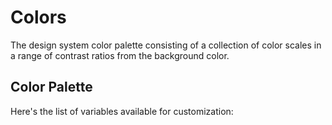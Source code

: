 
<Meta title="theme/Colors" />

# Colors

The design system color palette consisting of a collection of color scales in a
range of contrast ratios from the background color.

## Color Palette

Here's the list of variables available for customization:

<ColorPalette>
  <ColorItem
    title="background"
    colors={{
      DEFAULT: "hsl(var(--background))",
      body: "hsl(var(--background-body))",
      overlay: "hsl(var(--background-overlay))",
      strong: "hsl(var(--background-strong))",
      stronger: "hsl(var(--background-stronger))",
      strongest: "hsl(var(--background-strongest))",
      weak: "hsl(var(--background-weak))",
    }}
  />
  <ColorItem
    title="background-destructive"
    colors={{
      DEFAULT: "hsl(var(--background-destructive))",
      strong: "hsl(var(--background-destructive-strong))",
      stronger: "hsl(var(--background-destructive-stronger))",
      strongest: "hsl(var(--background-destructive-strongest))",
      weak: "hsl(var(--background-destructive-weak))",
      weaker: "hsl(var(--background-destructive-weaker))",
      weakest: "hsl(var(--background-destructive-weakest))",
    }}
  />
  <ColorItem
    title="background-error"
    colors={{
      DEFAULT: "hsl(var(--background-error))",
      strong: "hsl(var(--background-error-strong))",
      stronger: "hsl(var(--background-error-stronger))",
      strongest: "hsl(var(--background-error-strongest))",
      weakest: "hsl(var(--background-error-weakest))",
    }}
  />
  <ColorItem
    title="background-indigo"
    colors={{
      DEFAULT: "hsl(var(--background-indigo))",
      weakest: "hsl(var(--background-indigo-weakest))",
    }}
  />
  <ColorItem
    title="background-info"
    colors={{
      DEFAULT: "hsl(var(--background-info))",
      weakest: "hsl(var(--background-info-weakest))",
    }}
  />
  <ColorItem
    title="background-body-inverse"
    colors={{
      DEFAULT: "hsl(var(--background-body-inverse))",
    }}
  />
  <ColorItem
    title="background-inverse"
    colors={{
      DEFAULT: "hsl(var(--background-inverse))",
      strong: "hsl(var(--background-inverse-strong))",
      stronger: "hsl(var(--background-inverse-stronger))",
    }}
  />
  <ColorItem
    title="background-neutral"
    colors={{
      DEFAULT: "hsl(var(--background-neutral))",
      weakest: "hsl(var(--background-neutral-weakest))",
    }}
  />
  <ColorItem
    title="background-pink"
    colors={{
      DEFAULT: "hsl(var(--background-pink))",
      weakest: "hsl(var(--background-pink-weakest))",
    }}
  />
  <ColorItem
    title="background-primary"
    colors={{
      DEFAULT: "hsl(var(--background-primary))",
      strong: "hsl(var(--background-primary-strong))",
      stronger: "hsl(var(--background-primary-stronger))",
      strongest: "hsl(var(--background-primary-strongest))",
      weak: "hsl(var(--background-primary-weak))",
      weaker: "hsl(var(--background-primary-weaker))",
      weakest: "hsl(var(--background-primary-weakest))",
    }}
  />
  <ColorItem
    title="background-purple"
    colors={{
      DEFAULT: "hsl(var(--background-purple))",
      weakest: "hsl(var(--background-purple-weakest))",
    }}
  />
  <ColorItem
    title="background-success"
    colors={{
      DEFAULT: "hsl(var(--background-success))",
      weakest: "hsl(var(--background-success-weakest))",
    }}
  />
  <ColorItem
    title="background-warning"
    colors={{
      DEFAULT: "hsl(var(--background-warning))",
      weakest: "hsl(var(--background-warning-weakest))",
    }}
  />
  <ColorItem
    title="border"
    colors={{
      DEFAULT: "hsl(var(--border))",
      strong: "hsl(var(--border-strong))",
      weak: "hsl(var(--border-weak))",
      weaker: "hsl(var(--border-weaker))",
      weakest: "hsl(var(--border-weakest))",
    }}
  />
  <ColorItem
    title="border-destructive"
    colors={{
      DEFAULT: "hsl(var(--border-destructive))",
      strong: "hsl(var(--border-destructive-strong))",
      stronger: "hsl(var(--border-destructive-stronger))",
      strongest: "hsl(var(--border-destructive-strongest))",
      weak: "hsl(var(--border-destructive-weak))",
      weaker: "hsl(var(--border-destructive-weaker))",
      weakest: "hsl(var(--border-destructive-weakest))",
    }}
  />
  <ColorItem
    title="border-error"
    colors={{
      DEFAULT: "hsl(var(--border-error))",
      strong: "hsl(var(--border-error-strong))",
      stronger: "hsl(var(--border-error-stronger))",
      strongest: "hsl(var(--border-error-strongest))",
      weak: "hsl(var(--border-error-weak))",
      weaker: "hsl(var(--border-error-weaker))",
      weakest: "hsl(var(--border-error-weakest))",
    }}
  />
  <ColorItem
    title="border-indigo"
    colors={{
      DEFAULT: "hsl(var(--border-indigo))",
      weak: "hsl(var(--border-indigo-weak))",
      weaker: "hsl(var(--border-indigo-weaker))",
      weakest: "hsl(var(--border-indigo-weakest))",
    }}
  />
  <ColorItem
    title="border-info"
    colors={{
      DEFAULT: "hsl(var(--border-info))",
      weak: "hsl(var(--border-info-weak))",
      weaker: "hsl(var(--border-info-weaker))",
      weakest: "hsl(var(--border-info-weakest))",
    }}
  />
  <ColorItem
    title="border-inverse"
    colors={{
      DEFAULT: "hsl(var(--border-inverse))",
      strong: "hsl(var(--border-inverse-strong))",
      stronger: "hsl(var(--border-inverse-stronger))",
      strongest: "hsl(var(--border-inverse-strongest))",
      weaker: "hsl(var(--border-inverse-weaker))",
      weakest: "hsl(var(--border-inverse-weakest))",
    }}
  />
  <ColorItem
    title="border-neutral"
    colors={{
      DEFAULT: "hsl(var(--border-neutral))",
      weak: "hsl(var(--border-neutral-weak))",
      weaker: "hsl(var(--border-neutral-weaker))",
      weakest: "hsl(var(--border-neutral-weakest))",
    }}
  />
  <ColorItem
    title="border-pink"
    colors={{
      DEFAULT: "hsl(var(--border-pink))",
      weak: "hsl(var(--border-pink-weak))",
      weaker: "hsl(var(--border-pink-weaker))",
      weakest: "hsl(var(--border-pink-weakest))",
    }}
  />
  <ColorItem
    title="border-primary"
    colors={{
      DEFAULT: "hsl(var(--border-primary))",
      strong: "hsl(var(--border-primary-strong))",
      stronger: "hsl(var(--border-primary-stronger))",
      strongest: "hsl(var(--border-primary-strongest))",
      weak: "hsl(var(--border-primary-weak))",
      weaker: "hsl(var(--border-primary-weaker))",
      weakest: "hsl(var(--border-primary-weakest))",
    }}
  />
  <ColorItem
    title="border-purple"
    colors={{
      DEFAULT: "hsl(var(--border-purple))",
      weak: "hsl(var(--border-purple-weak))",
      weaker: "hsl(var(--border-purple-weaker))",
      weakest: "hsl(var(--border-purple-weakest))",
    }}
  />
  <ColorItem
    title="border-success"
    colors={{
      DEFAULT: "hsl(var(--border-success))",
      weak: "hsl(var(--border-success-weak))",
      weaker: "hsl(var(--border-success-weaker))",
      weakest: "hsl(var(--border-success-weakest))",
    }}
  />
  <ColorItem
    title="border-warning"
    colors={{
      DEFAULT: "hsl(var(--border-warning))",
      weak: "hsl(var(--border-warning-weak))",
      weaker: "hsl(var(--border-warning-weaker))",
      weakest: "hsl(var(--border-warning-weakest))",
    }}
  />
  <ColorItem
    title="data-visualization"
    colors={{
      1: "hsl(var(--data-visualization-1))",
      2: "hsl(var(--data-visualization-2))",
      3: "hsl(var(--data-visualization-3))",
      4: "hsl(var(--data-visualization-4))",
      5: "hsl(var(--data-visualization-5))",
      6: "hsl(var(--data-visualization-6))",
      7: "hsl(var(--data-visualization-7))",
      8: "hsl(var(--data-visualization-8))",
      9: "hsl(var(--data-visualization-9))",
      10: "hsl(var(--data-visualization-10))",
    }}
  />
  <ColorItem
    title="text"
    colors={{
      DEFAULT: "hsl(var(--text))",
      weak: "hsl(var(--text-weak))",
      weaker: "hsl(var(--text-weaker))",
      weakest: "hsl(var(--text-weakest))",
    }}
  />
  <ColorItem
    title="text-destructive"
    colors={{
      DEFAULT: "hsl(var(--text-destructive))",
      strong: "hsl(var(--text-destructive-strong))",
      stronger: "hsl(var(--text-destructive-stronger))",
      strongest: "hsl(var(--text-destructive-strongest))",
      weak: "hsl(var(--text-destructive-weak))",
    }}
  />
  <ColorItem
    title="text-error"
    colors={{
      DEFAULT: "hsl(var(--text-error))",
      strong: "hsl(var(--text-error-strong))",
      stronger: "hsl(var(--text-error-stronger))",
      strongest: "hsl(var(--text-error-strongest))",
      weak: "hsl(var(--text-error-weak))",
    }}
  />
  <ColorItem
    title="text-icon"
    colors={{
      DEFAULT: "hsl(var(--text-icon))",
      error: "hsl(var(--text-icon-error))",
      info: "hsl(var(--text-icon-info))",
      inverse: "hsl(var(--text-icon-inverse))",
      success: "hsl(var(--text-icon-success))",
      warning: "hsl(var(--text-icon-warning))",
      weaker: "hsl(var(--text-icon-weaker))",
    }}
  />
  <ColorItem
    title="text-indigo"
    colors={{
      DEFAULT: "hsl(var(--text-indigo))",
    }}
  />
  <ColorItem
    title="text-info"
    colors={{
      DEFAULT: "hsl(var(--text-info))",
      strong: "hsl(var(--text-info-strong))",
    }}
  />
  <ColorItem
    title="text-inverse"
    colors={{
      DEFAULT: "hsl(var(--text-inverse))",
      weak: "hsl(var(--text-inverse-weak))",
      weaker: "hsl(var(--text-inverse-weaker))",
      weakest: "hsl(var(--text-inverse-weakest))",
    }}
  />
  <ColorItem
    title="text-link"
    colors={{
      DEFAULT: "hsl(var(--text-link))",
      strong: "hsl(var(--text-link-strong))",
      stronger: "hsl(var(--text-link-stronger))",
      strongest: "hsl(var(--text-link-strongest))",
      weak: "hsl(var(--text-link-weak))",
    }}
  />
  <ColorItem
    title="text-link-destructive"
    colors={{
      DEFAULT: "hsl(var(--text-link-destructive))",
      strong: "hsl(var(--text-link-destructive-strong))",
      stronger: "hsl(var(--text-link-destructive-stronger))",
      strongest: "hsl(var(--text-link-destructive-strongest))",
      weak: "hsl(var(--text-link-destructive-weak))",
    }}
  />
  <ColorItem
    title="text-pink"
    colors={{
      DEFAULT: "hsl(var(--text-pink))",
    }}
  />
  <ColorItem
    title="text-primary"
    colors={{
      DEFAULT: "hsl(var(--text-primary))",
      strong: "hsl(var(--text-primary-strong))",
      stronger: "hsl(var(--text-primary-stronger))",
      strongest: "hsl(var(--text-primary-strongest))",
      weak: "hsl(var(--text-primary-weak))",
    }}
  />
  <ColorItem
    title="text-purple"
    colors={{
      DEFAULT: "hsl(var(--text-purple))",
    }}
  />
  <ColorItem
    title="text-success"
    colors={{
      DEFAULT: "hsl(var(--text-success))",
    }}
  />
  <ColorItem
    title="text-warning"
    colors={{
      DEFAULT: "hsl(var(--text-warning))",
      strong: "hsl(var(--text-warning-strong))",
    }}
  />
</ColorPalette>
